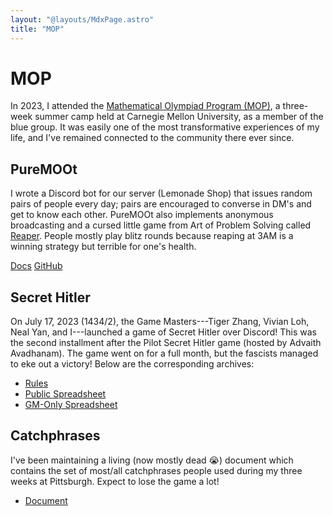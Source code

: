 ```yaml
---
layout: "@layouts/MdxPage.astro"
title: "MOP"
---
```


# MOP

In 2023, I attended the [Mathematical Olympiad Program
(MOP)](https://web.evanchen.cc/mop.html), a three-week summer camp held at
Carnegie Mellon University, as a member of the blue group. It was easily one of
the most transformative experiences of my life, and I've remained connected to
the community there ever since.

## PureMOOt

I wrote a Discord bot for our server (Lemonade Shop) that issues random pairs of
people every day; pairs are encouraged to converse in DM's and get to know each
other. PureMOOt also implements anonymous broadcasting and a cursed little game
from Art of Problem Solving called [Reaper](https://aops.com/reaper). People mostly play blitz rounds
because reaping at 3AM is a winning strategy but terrible for one's health.

[Docs](https://puremoot.junickim.me/docs)
[GitHub](https://github.com/junikimm717/puremoot)

## Secret Hitler

On July 17, 2023 (1434/2), the Game Masters---Tiger Zhang, Vivian Loh, Neal Yan,
and I---launched a game of Secret Hitler over Discord! This was the second
installment after the Pilot Secret Hitler game (hosted by Advaith Avadhanam).
The game went on for a full month, but the fascists managed to eke out a
victory! Below are the corresponding archives:

- [Rules](https://docs.google.com/document/d/1MkjI37VyLUUpq4MXB7u6R3YPBSQ4xqmF-H0FNfo_5LI/edit#heading=h.46bfll5zm5yo)
- [Public Spreadsheet](https://docs.google.com/spreadsheets/d/1g0sH1l7K7ceMQ9WZ0Inxr2Lld-BGTMuNX2wJTq8Fi6Y/edit?usp=sharing)
- [GM-Only Spreadsheet](https://docs.google.com/spreadsheets/d/1jLf5BYkwEaNlg4oFgRa876Ap2koxYv0ptkkoN29_ikE/edit#gid=1383629837)

## Catchphrases

I've been maintaining a living (now mostly dead :sob:) document which contains
the set of most/all catchphrases people used during my three weeks at
Pittsburgh. Expect to lose the game a lot!

- [Document](https://docs.google.com/document/d/1-2yA92IDGCfVhpMPXx1kQKpbS1G8zNuPbriWAq8J4Dg/view)
